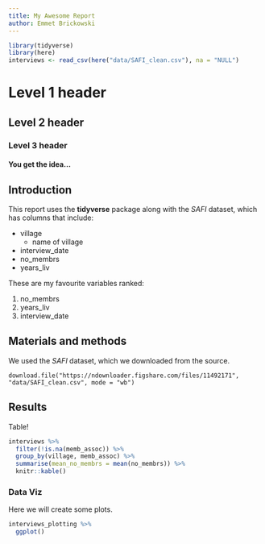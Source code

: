```yaml
---
title: My Awesome Report
author: Emmet Brickowski
---
```


```r
library(tidyverse)
library(here)
interviews <- read_csv(here("data/SAFI_clean.csv"), na = "NULL")
```

# Level 1 header
## Level 2 header
### Level 3 header
#### You get the idea...

## Introduction

This report uses the **tidyverse** package along with the *SAFI*
dataset, which has columns that include:

- village
  + name of village
- interview_date
- no_membrs
- years_liv

These are my favourite variables ranked:

1. no_membrs
2. years_liv
3. interview_date

## Materials and methods

We used the *SAFI* dataset, which we downloaded from the source.

```
download.file("https://ndownloader.figshare.com/files/11492171", "data/SAFI_clean.csv", mode = "wb")
```

## Results

Table!

```r
interviews %>%
  filter(!is.na(memb_assoc)) %>% 
  group_by(village, memb_assoc) %>% 
  summarise(mean_no_membrs = mean(no_membrs)) %>% 
  knitr::kable()
```

### Data Viz

Here we will create some plots.

```r
interviews_plotting %>% 
  ggplot()
```

